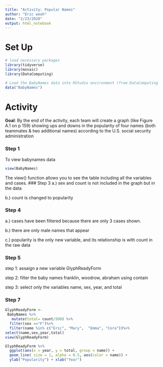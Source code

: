 ```yaml
---
title: "Activity: Popular Names"
author: "Eric weah"
date: "2/23/2020"
output: html_notebook
---
```




# Set Up

```r
# load necessary packages
library(tidyverse)
library(mosaic)
library(DataComputing)
```


```r
# Load the BabyNames data into RStudio environment (from DataComputing package)
data("BabyNames")

```

# Activity

**Goal**: By the end of the activity, each team will create a graph (like Figure A.1 on p 159) showing ups and downs in the popularity of four names (both teammates & two additional names) according to the U.S. social security administration  


### Step 1
To view babynames data

```r
view(BabyNames)

```
The view() function allows you to see the table including all the variables and cases.
### Step 3
a.) sex and count  is not included in the graph but in the data

b.) count is changed to popularity 

### Step 4
a.) cases have been filtered because there are only 3 cases shown.

b.) there are only male names that appear

c.) popularity is the only new variable, and its relationship is with count in the raw data

### Step 5
step 1: assaign a new variable GlyphReadyForm

step 2: filter the baby names franklin, woodrow, abraham using contain

step 3: select only the variables name, sex, year, and total


### Step 7
```r

GlyphReadyForm <-
 BabyNames %>%
   mutate(total= count/500) %>%
  filter(sex =="F")%>%
  filter(name %in% c("Eric", "Mary",  "Emma", "Cora"))%>%
select(name,sex,year,total)
view(GlyphReadyForm)

GlyphReadyForm %>% 
  ggplot(aes(x = year, y = total, group = name)) +
  geom_line( size = 1, alpha = 0.5, aes(color = name)) +
  ylab("Popularity") + xlab("Year")

```





